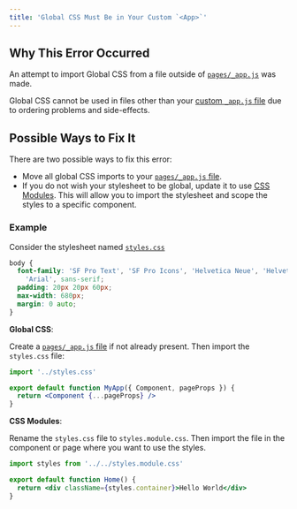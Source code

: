 ```yaml
---
title: 'Global CSS Must Be in Your Custom `<App>`'
---
```


## Why This Error Occurred

An attempt to import Global CSS from a file outside of [`pages/_app.js`](/docs/pages/building-your-application/routing/custom-app) was made.

Global CSS cannot be used in files other than your [custom `_app.js` file](/docs/pages/building-your-application/routing/custom-app) due to ordering problems and side-effects.

## Possible Ways to Fix It

There are two possible ways to fix this error:

- Move all global CSS imports to your [`pages/_app.js` file](/docs/pages/building-your-application/routing/custom-app).
- If you do not wish your stylesheet to be global, update it to use [CSS Modules](/docs/app/getting-started/css/css). This will allow you to import the stylesheet and scope the styles to a specific component.

### Example

Consider the stylesheet named [`styles.css`](/docs/app/getting-started/css/css)

```css filename="styles.css"
body {
  font-family: 'SF Pro Text', 'SF Pro Icons', 'Helvetica Neue', 'Helvetica',
    'Arial', sans-serif;
  padding: 20px 20px 60px;
  max-width: 680px;
  margin: 0 auto;
}
```

**Global CSS**:

Create a [`pages/_app.js` file](/docs/pages/building-your-application/routing/custom-app) if not already present. Then import the `styles.css` file:

```jsx filename="pages/_app.js"
import '../styles.css'

export default function MyApp({ Component, pageProps }) {
  return <Component {...pageProps} />
}
```

**CSS Modules**:

Rename the `styles.css` file to `styles.module.css`. Then import the file in the component or page where you want to use the styles.

```jsx filename="pages/index.js"
import styles from '../../styles.module.css'

export default function Home() {
  return <div className={styles.container}>Hello World</div>
}
```
